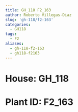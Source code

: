 ```yaml
---
title: GH_118 F2_163
author: Roberto Villegas-Diaz
slug: 'gh-118/f2-163'
categories:
  - GH118
tags:
  - F2
aliases:
  - gh-118-f2-163
  - gh118-f2163
---
```


# **House**: GH_118
# **Plant ID**: F2_163
